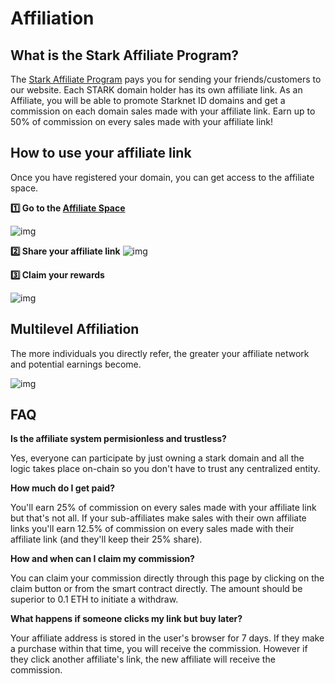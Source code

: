 # Affiliation

## What is the Stark Affiliate Program?

The [Stark Affiliate Program](https://starknet.id/affiliates/individual-program) pays you for sending your friends/customers to our website. Each STARK domain holder has its own affiliate link. As an Affiliate, you will be able to promote Starknet ID domains and get a commission on each domain sales made with your affiliate link. Earn up to 50% of commission on every sales made with your affiliate link!

## How to use your affiliate link

Once you have registered your domain, you can get access to the affiliate space.

**1️⃣ Go to the [Affiliate Space](https://affiliate.starknet.id/)**

![img](public/illustrations/affiliate1.webp)

**2️⃣ Share your affiliate link**
![img](public/illustrations/share.webp)

**3️⃣ Claim your rewards**

![img](public/illustrations/claim2.webp)

## Multilevel Affiliation

The more individuals you directly refer, the greater your affiliate network and potential earnings become.

![img](public/illustrations/recursive1.webp)

## FAQ

**Is the affiliate system permisionless and trustless?**

Yes, everyone can participate by just owning a stark domain and all the logic takes place on-chain so you don't have to trust any centralized entity.

**How much do I get paid?**

You'll earn 25% of commission on every sales made with your affiliate link but that's not all. If your sub-affiliates make sales with their own affiliate links you'll earn 12.5% of commission on every sales made with their affiliate link (and they'll keep their 25% share).

**How and when can I claim my commission?**

You can claim your commission directly through this page by clicking on the claim button or from the smart contract directly. The amount should be superior to 0.1 ETH to initiate a withdraw.

**What happens if someone clicks my link but buy later?**

Your affiliate address is stored in the user's browser for 7 days. If they make a purchase within that time, you will receive the commission. However if they click another affiliate's link, the new affiliate will receive the commission.